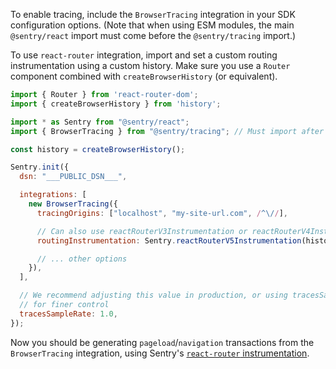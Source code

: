 To enable tracing, include the `BrowserTracing` integration in your SDK configuration options. (Note that when using ESM modules, the main `@sentry/react` import must come before the `@sentry/tracing` import.)

To use `react-router` integration, import and set a custom routing instrumentation using a custom history. Make sure you use a `Router` component combined with `createBrowserHistory` (or equivalent).

```javascript
import { Router } from 'react-router-dom';
import { createBrowserHistory } from 'history';

import * as Sentry from "@sentry/react";
import { BrowserTracing } from "@sentry/tracing"; // Must import after @sentry/react

const history = createBrowserHistory();

Sentry.init({
  dsn: "___PUBLIC_DSN___",

  integrations: [
    new BrowserTracing({
      tracingOrigins: ["localhost", "my-site-url.com", /^\//],

      // Can also use reactRouterV3Instrumentation or reactRouterV4Instrumentation
      routingInstrumentation: Sentry.reactRouterV5Instrumentation(history),

      // ... other options
    }),
  ],

  // We recommend adjusting this value in production, or using tracesSampler
  // for finer control
  tracesSampleRate: 1.0,
});
```

Now you should be generating `pageload`/`navigation` transactions from the `BrowserTracing` integration, using Sentry's [`react-router` instrumentation](/platforms/javascript/guides/react/configuration/integrations/react-router/).
